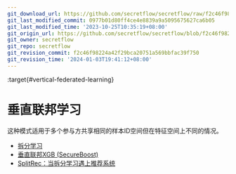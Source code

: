 ```yaml
---
git_download_url: https://github.com/secretflow/secretflow/raw/f2c46f98224a42f29bca20751a569bbfac39f750/docs/user_guide/federated_learning/vertical_federated_learning/index.rst
git_last_modified_commit: 0977b01d80ff4ce4e8839a9a5095675627ca6b05
git_last_modified_time: '2023-10-25T10:35:19+08:00'
git_origin_url: https://github.com/secretflow/secretflow/blob/f2c46f98224a42f29bca20751a569bbfac39f750/docs/user_guide/federated_learning/vertical_federated_learning/index.rst
git_owner: secretflow
git_repo: secretflow
git_revision_commit: f2c46f98224a42f29bca20751a569bbfac39f750
git_revision_time: '2024-01-03T19:41:12+08:00'
---
```


:target{#vertical-federated-learning}

# 垂直联邦学习

这种模式适用于多个参与方共享相同的样本ID空间但在特征空间上不同的情况。

<TableOfContents>


  - [拆分学习](split_learning.mdx)
  - [垂直联邦XGB (SecureBoost)](tree.mdx)
  - [SplitRec：当拆分学习遇上推荐系统](SplitRec/index.mdx)
</TableOfContents>
